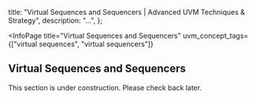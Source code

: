 
  title: "Virtual Sequences and Sequencers | Advanced UVM Techniques & Strategy",
  description: "...",
};

<InfoPage
  title="Virtual Sequences and Sequencers"
  uvm_concept_tags={["virtual sequences", "virtual sequencers"]}
>

  ## Virtual Sequences and Sequencers

  This section is under construction. Please check back later.

</InfoPage>